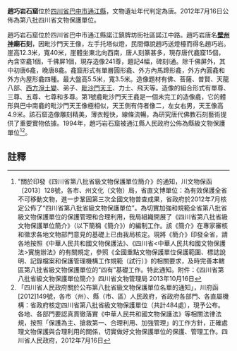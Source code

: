 {{msg:四川省文物保護單位
|名稱 = 趙巧岩石窟
|編號 = 343
|圖片 = 
|級別 = S8
|分類 = 
|時代 = [[唐代|唐代]]
|地点 = [[四川省|四川省]][[巴中市|巴中市]][[通江縣|通江縣]]
|坐標 =
|登錄 = 2012年7月16日
}}
'''趙巧岩石窟'''位於[[四川省|四川省]][[巴中市|巴中市]][[通江縣|通江縣]]，文物遺址年代判定為唐。2012年7月16日公佈為第八批四川省文物保護單位。

趙巧岩石窟位於四川省巴中市通江縣諾江鎮牌坊街社區諾江中路。趙巧岩唐名'''[[壁州神|壁州神]]廟石刻'''，因毗沙門天王像，左手托塔似燈，民間傳說趙巧送燈檯而得名趙巧岩。崖高12.3米，寬40米，崖體坐東北向西南，唐人刻篆甚多，現存唐代龕窟15個，內含空龕1個，千佛屏1個，現存造像241尊，題記4幅，碑刻l通。除千佛屏外，其中初唐6龕，晚唐8龕。龕窟形式有單層圓形龕、外方內馬蹄形龕，外方內圓龕和外方內屋形龕四種。最大盤高5.5米，寬3.5米。造像題材有佛、菩薩、普賢、天龍八部、[[西方淨土變|西方淨土變]]、弟子、[[毗沙門天王|毗沙門天王]]、力士、飛天等。造像的組合形式有單尊、三尊、五尊、七尊和多尊。第1號龕毗沙門天王龕是一個未完工的造像龕，它的體形與巴中南龕的毗沙門天王像極相似，天王側有侍者像二，左女右男，天王像高4.9米。該石窟造像雕刻精美，薄衣輕快，線條流暢，為研究唐代佛教石刻藝術提供了重要實物依據。1994年，趙巧岩石窟被通江縣人民政府公佈為縣級文物保護單位<ref>"關於印發《四川省第八批省級文物保護單位簡介》的通知，川文物保函〔2013〕128號，各市、州文化（文物）局，省直文博單位：為有效保護全省不可移動文物，進一步鞏固第三次全國文物普查成果，省政府於2012年7月核定公佈了“四川省第八批省級文物保護單位”。為切實加強和規範全省第八批省級文物保護單位的保護管理和合理利用，我局組織開展了《四川省第八批省級文物保護單位簡介》（以下簡稱《簡介》）的編制工作。該《簡介》在專家審核和徵求各地文物部門意見的基礎上已由我局核定。現將《簡介》印發全省，請各地按照《中華人民共和國文物保護法》、《四川省<中華人民共和國文物保護法>實施辦法》的有關規定，參照《全國重點文物保護單位保護範圍、標誌說明、記錄檔案和保護管理機構工作規範（試行）》的相關要求，及時完善本轄區第八批省級文物保護單位的“四有”基礎工作。特此通知。附件：《四川省第八批省級文物保護單位簡介》四川省文物管理局  2013年10月16日</ref><ref>「四川省人民政府關於公布第八批省級文物保護單位名單的通知」，川府函[2012]149號，各市（州）、縣（市、區）人民政府，省政府各部門、各直屬機構：省政府核定四川省第八批省級文物保護單位（共計484處），現予公布。各地、各部門要認真貫徹落實《中華人民共和國文物保護法》等相關法律法規，按照「保護為主、搶救第一、合理利用、加強管理」的工作方針，正確處理文物保護與合理利用的關係，切實做好文物保護單位的保護、管理工作。四川省人民政府，2012年7月16日</ref>。
==註釋==
{{reflist}}